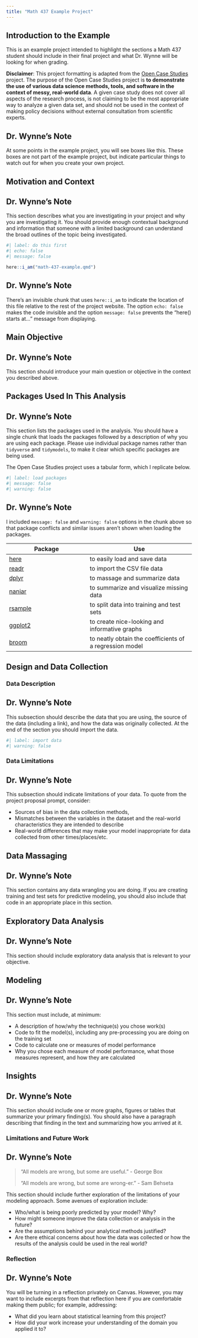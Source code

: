 ```yaml
---
title: "Math 437 Example Project"
---
```


## Introduction to the Example

This is an example project intended to highlight the sections a Math 437 student should include in their final project and what Dr. Wynne will be looking for when grading.

:::{.disclaimer_block}

**Disclaimer**: This project formatting is adapted from the [Open Case Studies](https://opencasestudies.github.io){target="_blank"} project. The purpose of the Open Case Studies project is **to demonstrate the use of various data science methods, tools, and software in the context of messy, real-world data**. A given case study does not cover all aspects of the research process, is not claiming to be the most appropriate way to analyze a given data set, and should not be used in the context of making policy decisions without external consultation from scientific experts.

::: 

::: {.callout-note icon="false"}
## Dr. Wynne's Note

At some points in the example project, you will see boxes like this. These boxes are not part of the example project, but indicate particular things to watch out for when you create your own project.
:::

## Motivation and Context

::: {.callout-note icon="false"}
## Dr. Wynne's Note

This section describes what you are investigating in your project and why you are investigating it. You should provide enough contextual background and information that someone with a limited background can understand the broad outlines of the topic being investigated.
:::

```r
#| label: do this first
#| echo: false
#| message: false

here::i_am("math-437-example.qmd")
```

::: {.callout-note icon="false"}
## Dr. Wynne's Note

There's an invisible chunk that uses `here::i_am` to indicate the location of this file relative to the rest of the project website. The option `echo: false` makes the code invisible and the option `message: false` prevents the "here() starts at..." message from displaying.
:::

## Main Objective

::: {.callout-note icon="false"}
## Dr. Wynne's Note

This section should introduce your main question or objective in the context you described above.
:::

## Packages Used In This Analysis

::: {.callout-note icon="false"}
## Dr. Wynne's Note

This section lists the packages used in the analysis. You should have a single chunk that loads the packages followed by a description of why you are using each package. Please use individual package names rather than `tidyverse` and `tidymodels`, to make it clear which specific packages are being used.

The Open Case Studies project uses a tabular form, which I replicate below.
:::

```r
#| label: load packages
#| message: false
#| warning: false


```

::: {.callout-note icon="false"}
## Dr. Wynne's Note

I included `message: false` and `warning: false` options in the chunk above so that package conflicts and similar issues aren't shown when loading the packages.
:::

| Package | Use |
|-------------------------------|----------------------------------------|
| [here](https://github.com/jennybc/here_here) | to easily load and save data |
| [readr](https://readr.tidyverse.org/) | to import the CSV file data |
| [dplyr](https://dplyr.tidyverse.org/) | to massage and summarize data |
| [naniar](https://naniar.njtierney.com/) | to summarize and visualize missing data |
| [rsample](https://rsample.tidymodels.org/) | to split data into training and test sets |
| [ggplot2](https://ggplot2.tidyverse.org/) | to create nice-looking and informative graphs |
| [broom](https://broom.tidymodels.org/) | to neatly obtain the coefficients of a regression model |

## Design and Data Collection

### Data Description

::: {.callout-note icon="false"}
## Dr. Wynne's Note

This subsection should describe the data that you are using, the source of the data (including a link), and how the data was originally collected. At the end of the section you should import the data.
:::

```r
#| label: import data
#| warning: false

```

### Data Limitations

::: {.callout-note icon="false"}
## Dr. Wynne's Note

This subsection should indicate limitations of your data. To quote from the project proposal prompt, consider:

-   Sources of bias in the data collection methods,
-   Mismatches between the variables in the dataset and the real-world characteristics they are intended to describe
-   Real-world differences that may make your model inappropriate for data collected from other times/places/etc.
:::

## Data Massaging

::: {.callout-note icon="false"}
## Dr. Wynne's Note

This section contains any data wrangling you are doing. If you are creating training and test sets for predictive modeling, you should also include that code in an appropriate place in this section.
:::

## Exploratory Data Analysis

::: {.callout-note icon="false"}
## Dr. Wynne's Note

This section should include exploratory data analysis that is relevant to your objective.
:::

## Modeling

::: {.callout-note icon="false"}
## Dr. Wynne's Note

This section must include, at minimum:

-   A description of how/why the technique(s) you chose work(s)
-   Code to fit the model(s), including any pre-processing you are doing on the training set
-   Code to calculate one or measures of model performance
-   Why you chose each measure of model performance, what those measures represent, and how they are calculated
:::

## Insights

::: {.callout-note icon="false"}
## Dr. Wynne's Note

This section should include one or more graphs, figures or tables that summarize your primary finding(s). You should also have a paragraph describing that finding in the text and summarizing how you arrived at it.
:::

### Limitations and Future Work

::: {.callout-note icon="false"}
## Dr. Wynne's Note

> "All models are wrong, but some are useful." - George Box
>
> "All models are wrong, but some are wrong-er." - Sam Behseta

This section should include further exploration of the limitations of your modeling approach. Some avenues of exploration include:

-   Who/what is being poorly predicted by your model? Why?
-   How might someone improve the data collection or analysis in the future?
-   Are the assumptions behind your analytical methods justified?
-   Are there ethical concerns about how the data was collected or how the results of the analysis could be used in the real world?
:::

### Reflection

::: {.callout-note icon="false"}
## Dr. Wynne's Note

You will be turning in a reflection privately on Canvas. However, you may want to include excerpts from that reflection here if you are comfortable making them public; for example, addressing:

-   What did you learn about statistical learning from this project?
-   How did your work increase your understanding of the domain you applied it to?
:::
